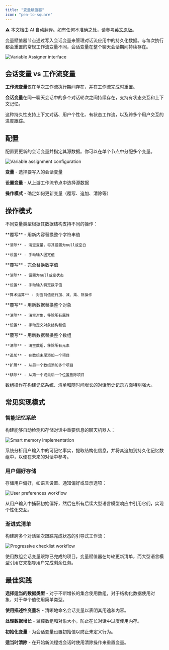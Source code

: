 ```yaml
---
title: "变量赋值器"
icon: "pen-to-square"
---
```


<Note> ⚠️ 本文档由 AI 自动翻译。如有任何不准确之处，请参考[英文原版](/en/documentation/pages/nodes/variable-assigner)。</Note>


变量赋值器节点通过写入会话变量来管理对话流应用中的持久化数据。与每次执行都会重置的常规工作流变量不同，会话变量在整个聊天会话期间持续存在。

<Frame caption="变量赋值器节点配置">
  <img src="https://assets-docs.dify.ai/2024/11/83d0b9ef4c1fad947b124398d472d656.png" alt="Variable Assigner interface" />
</Frame>

## 会话变量 vs 工作流变量

**工作流变量**仅在单次工作流执行期间存在，并在工作流完成时重置。

**会话变量**在同一聊天会话中的多个对话轮次之间持续存在，支持有状态交互和上下文记忆。

这种持久性支持上下文对话、用户个性化、有状态工作流，以及跨多个用户交互的进度跟踪。

## 配置

配置要更新的会话变量并指定其源数据。你可以在单个节点中分配多个变量。

<Frame caption="变量分配配置界面">
  <img src="https://assets-docs.dify.ai/2024/11/ee15dee864107ba5a93b459ebdfc32cf.png" alt="Variable assignment configuration" />
</Frame>

**变量** - 选择要写入的会话变量

**设置变量** - 从上游工作流节点中选择源数据

**操作模式** - 确定如何更新变量（覆写、追加、清除等）

## 操作模式

不同变量类型根据其数据结构支持不同的操作：

<Tabs>
  <Tab title="字符串变量">
    **覆写** - 用新内容替换整个字符串值
    
    **清除** - 清空变量，将其设置为null或空白
    
    **设置** - 手动输入固定值
  </Tab>
  
  <Tab title="数字变量">
    **覆写** - 完全替换数字值
    
    **清除** - 设置为null或空状态
    
    **设置** - 手动输入特定数字值
    
    **算术运算** - 对当前值进行加、减、乘、除操作
  </Tab>
  
  <Tab title="对象变量">
    **覆写** - 用新数据替换整个对象
    
    **清除** - 清空对象，移除所有属性
    
    **设置** - 手动定义对象结构和值
  </Tab>
  
  <Tab title="数组变量">
    **覆写** - 用新数据替换整个数组
    
    **清除** - 清空数组，移除所有元素
    
    **追加** - 在数组末尾添加一个项目
    
    **扩展** - 从另一个数组添加多个项目
    
    **移除** - 从第一个或最后一个位置删除项目
  </Tab>
</Tabs>

数组操作在构建记忆系统、清单和随时间增长的对话历史记录方面特别强大。

## 常见实现模式

### 智能记忆系统

构建能够自动检测和存储对话中重要信息的聊天机器人：

<Frame caption="智能记忆系统工作流">
  <img src="https://assets-docs.dify.ai/dify-enterprise-mintlify/en/guides/workflow/node/8d0492814b1515f50e87b2900ff400db.png" alt="Smart memory implementation" />
</Frame>

系统分析用户输入中的可记忆事实，提取结构化信息，并将其追加到持久化记忆数组中，以便在未来的对话中参考。

### 用户偏好存储

存储用户偏好，如语言设置、通知偏好或显示选项：

<Frame caption="用户偏好管理">
  <img src="https://assets-docs.dify.ai/dify-enterprise-mintlify/en/guides/workflow/node/1867d608a7d009431b73377ed65b427b.png" alt="User preferences workflow" />
</Frame>

从用户输入中捕获初始偏好，然后在所有后续大型语言模型响应中引用它们，实现个性化交互。

### 渐进式清单

构建跨多个对话轮次跟踪完成状态的引导式工作流：

<Frame caption="渐进式清单实现">
  <img src="https://assets-docs.dify.ai/dify-enterprise-mintlify/en/guides/workflow/node/c4362b01298b12e7d6fcd9e798f3165a.png" alt="Progressive checklist workflow" />
</Frame>

使用数组会话变量跟踪已完成的项目。变量赋值器在每轮更新清单，而大型语言模型引用它来指导用户完成剩余任务。

## 最佳实践

**选择适当的数据类型** - 对于不断增长的集合使用数组，对于结构化数据使用对象，对于单个值使用简单类型。

**使用描述性变量名** - 清晰地命名会话变量以表明其用途和内容。

**处理数据增长** - 监控数组和对象大小，防止在长对话中过度使用内存。

**初始化变量** - 为会话变量设置初始值以防止未定义行为。

**适当时清除** - 在开始新流程或会话时使用清除操作来重置变量。
